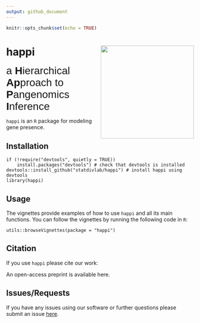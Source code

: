 ```yaml
---
output: github_document
---
```

<!-- README.md is generated from README.Rmd. Please edit that file -->
```r
knitr::opts_chunk$set(echo = TRUE)
```
# happi <img src="vignettes/logo.JPEG" align="right" width="250px"/>
<span style="font-family:Arial; font-size:2em;"> a **H**ierarchical **Ap**proach to **P**angenomics **I**nference</span>

`happi` is an `R` package for modeling gene presence. 

## Installation

```
if (!require("devtools", quietly = TRUE))
    install.packages("devtools") # check that devtools is installed
devtools::install_github("statdivlab/happi") # install happi using devtools
library(happi)
```

## Usage 
The vignettes provide examples of how to use `happi` and all its main functions. You can follow the vignettes by running the following code in `R`: 
```
utils::browseVignettes(package = "happi")
```

## Citation 
If you use `happi` please cite our work: 

An open-access preprint is available here. 

## Issues/Requests 

If you have any issues using our software or further questions please submit an issue [here](https://github.com/statdivlab/happi/issues). 




